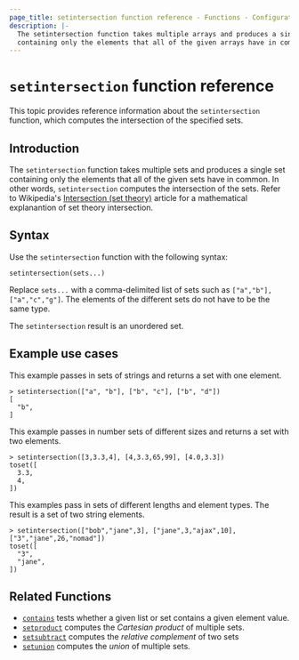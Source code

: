 ```yaml
---
page_title: setintersection function reference - Functions - Configuration Language
description: |-
  The setintersection function takes multiple arrays and produces a single array
  containing only the elements that all of the given arrays have in common.
---
```


# `setintersection` function reference

This topic provides reference information about the `setintersection` function,
which computes the intersection of the specified sets. 

## Introduction

The `setintersection` function takes multiple sets and produces a single set
containing only the elements that all of the given sets have in common.
In other words, `setintersection` computes the intersection of the sets. 
Refer to Wikipedia's [Intersection (set
theory)](https://en.wikipedia.org/wiki/Intersection_\(set_theory\)) article
for a mathematical explanantion of set theory intersection. 

## Syntax

Use the `setintersection` function with the following syntax:

```hcl
setintersection(sets...)
```

Replace `sets...` with a comma-delimited list of sets such as `["a","b"], ["a","c","g"]`. The elements of
the different sets do not have to be the same type. 

The `setintersection` result is an unordered set.

## Example use cases

This example passes in sets of strings and returns a set with one element.

```hcl
> setintersection(["a", "b"], ["b", "c"], ["b", "d"])
[
  "b",
]
```

This example passes in number sets of different sizes and returns a set with two elements.

```hcl
> setintersection([3,3.3,4], [4,3.3,65,99], [4.0,3.3])
toset([
  3.3,
  4,
])
```

This examples pass in sets of different lengths and element types. 
The result is a set of two string elements.

```hcl
> setintersection(["bob","jane",3], ["jane",3,"ajax",10], ["3","jane",26,"nomad"])
toset([
  "3",
  "jane",
])
```

## Related Functions

* [`contains`](/terracina/language/functions/contains) tests whether a given list or set contains
  a given element value.
* [`setproduct`](/terracina/language/functions/setproduct) computes the _Cartesian product_ of multiple
  sets.
* [`setsubtract`](/terracina/language/functions/setsubtract) computes the _relative complement_ of two sets
* [`setunion`](/terracina/language/functions/setunion) computes the _union_ of
  multiple sets.
